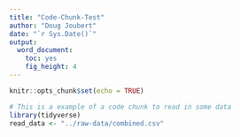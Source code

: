 ```yaml
---
title: "Code-Chunk-Test"
author: "Doug Joubert"
date: "`r Sys.Date()`"
output: 
  word_document: 
    toc: yes
    fig_height: 4
---
```


```r
knitr::opts_chunk$set(echo = TRUE)
```

```r
# This is a example of a code chunk to read in some data
library(tidyverse)
read_data <- "../raw-data/combined.csv"
```
